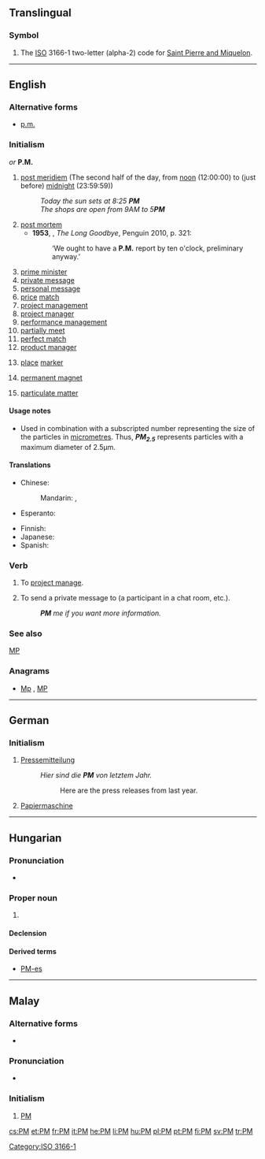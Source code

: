 {{also|Pm}}
==Translingual==

===Symbol===
{{head|mul|symbol}}

# The [[ISO]] 3166-1 two-letter (alpha-2) code for [[Saint Pierre and Miquelon]].

[[Category:ISO 3166-1]]

----

==English==

===Alternative forms===
* [[p.m.]] {{qualifier|for "post meridiem" and "post mortem"}}

===Initialism===
{{rfc-header|Initialism}}
{{en-initialism}} ''or'' '''P.M.'''

# [[post meridiem]] (The second half of the day, from [[noon]] (12:00:00) to (just before) [[midnight]] (23:59:59))
#: ''Today the sun sets at 8:25 '''PM'''''
#: ''The shops are open from 9AM to 5'''PM'''''
# [[post mortem]]
#* '''1953''', {{w|Raymond Chandler}}, ''The Long Goodbye'', Penguin 2010, p. 321:
#*: ‘We ought to have a '''P.M.''' report by ten o'clock, preliminary anyway.’
# [[prime minister|prime minister]]
# [[w:private message|private message]]
# [[w:personal message|personal message]]
# [[price]] [[match]]
# [[project management]]
# [[project manager]]
# [[performance management]]
# [[partially meet]]
# [[perfect match]]
# [[w:product manager|product manager]]
# {{label|en|knitting}} [[place]] [[marker]]
# {{label|en|electronics}} [[permanent magnet]]
# {{label|en|with a number}} [[particulate matter]]

====Usage notes====
* {{sense|particulate matter}} Used in combination with a subscripted number representing the size of the particles in [[micrometre]]s. Thus, '''''PM<sub>2.5</sub>''''' represents particles with a maximum diameter of 2.5µm.

====Translations====
{{trans-top|after 12:00:00}}
* Chinese:
*: Mandarin: {{qualifier|afternoon}} {{t+|cmn|下午|tr=xiàwǔ|sc=Hani}}, {{qualifier|evening, night}} {{t+|cmn|晚上|tr=wǎnshang|sc=Hani}}
* Esperanto: {{t|eo|p.t.m.}}
{{trans-mid}}
* Finnish: {{t|fi|ip}}
* Japanese: {{t+|ja|午後|tr=[[ごご]], gogo}}
* Spanish: {{t|es|PM}}
{{trans-bottom}}

===Verb===
{{en-verb}}

# To [[project manage]].
# {{label|en|internet|transitive}} To send a private message to (a participant in a chat room, etc.).
#: '''''PM''' me if you want more information.''

===See also===
[[MP]]

===Anagrams===
* [[Mp#English|Mp]] , [[MP#English|MP]]

----

==German==

===Initialism===
{{rfc-header|Initialism}}
{{head|de|initialism}}

# [[Pressemitteilung]]
#: ''Hier sind die '''PM''' von letztem Jahr.''
#:: Here are the press releases from last year.
# [[Papiermaschine]]

----

==Hungarian==

===Pronunciation===
* {{hu-IPA|péem}}

===Proper noun===
{{head|hu|proper noun}}

# {{abbreviation of|pénzügyminisztérium|Pénzügyminisztérium|tr=Treasury|lang=hu}}

====Declension====
{{hu-decl-ek|PM|-|et|v=m}}{{hu-pos-etek|PM-||ei}}

====Derived terms====
* [[PM-es]]

----

==Malay==

===Alternative forms===
* {{l|ms|Perdana Menteri}}

===Pronunciation===
* {{IPA|/pi ɛm/|lang=ms}}

===Initialism===
{{head|ms|initialism|head=[[Perdana Menteri|PM]]}}

# [[#English|PM]] {{gloss|Prime Minister}}

[[cs:PM]]
[[et:PM]]
[[fr:PM]]
[[it:PM]]
[[he:PM]]
[[li:PM]]
[[hu:PM]]
[[pl:PM]]
[[pt:PM]]
[[fi:PM]]
[[sv:PM]]
[[tr:PM]]